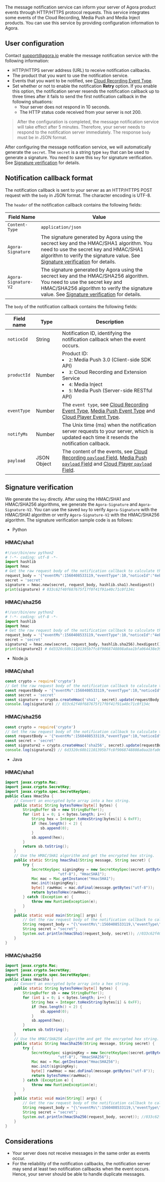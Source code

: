The message notification service can inform your server of Agora product events through HTTP/HTTPS protocol requests. This service integrates some events of the Cloud Recording, Media Push and Media Inject products. You can use this service by providing configuration information to Agora.

## User configuration

Contact support@agora.io enable the message notification service with the following information:

- HTTP/HTTPS server address (URL) to receive notification callbacks.
- The product that you want to use the notification service.
- Events that you want to be notified, see [Cloud Recording Event Type](/cloud-recording/reference/rest-api/rest-api-overview#a-nameeventacallback-events).
- Set whether or not to enable the notification **Retry** option. If you enable this option, the notification server resends the notification callback up to three times after it fails to send the first notification callback in the following situations: 
  - Your server does not respond in 10 seconds.
  - The HTTP status code received from your server is not 200.

> After the configuration is completed, the message notification service will take effect after 5 minutes. Therefore, your server needs to respond to the notification server immediately. The response `body` must be in JSON format.

After configuring the message notification service, we will automatically generate the `secret`. The `secret` is a string type `key` that can be used to generate a signature. You need to save this `key` for signature verification. See [Signature verification](#signature) for details.

## Notification callback format

The notification callback is sent to your server as an HTTP/HTTPS POST request with the `body` in JSON format. The character encoding is UTF-8. 

The `header` of the notification callback contains the following fields:

| Field Name        | Value              |
| ----------------- | ------------------ |
| `Content-Type`    | `application/json` |
| `Agora-Signature` | The signature generated by Agora using the secrect key and the HMAC/SHA1 algorithm. You need to use the secret key and HMAC/SHA1 algorithm to verify the signature value. See [Signature verification](#signature) for details.    |
| `Agora-Signature-V2` | The signature generated by Agora using the secrect key and the HMAC/SHA256 algorithm. You need to use the secret key and HMAC/SHA256 algorithm to verify the signature value. See [Signature verification](#signature) for details.           |

The `body` of the notification callback contains the following fields:

| Field name  | Type        | Description                                                  |
| ----------- | ----------- | ------------------------------------------------------------ |
| `noticeId`  | String      | Notification ID, identifying the notification callback when the event occurs. |
| `productId` | Number      | Product ID: <li>`2`: Media Push 3.0 (Client-side SDK API)</li><li>`3`: Cloud Recording and Extension Service</li><li>`4`: Media Inject</li><li>`5`: Media Push (Server-side RESTful API)</li> |
| `eventType` | Number      | The `event type`, see [Cloud Recording Event Type](/cloud-recording/reference/rest-api/rest-api-overview#a-nameeventacallback-events), [Media Push Event Type](/media-push/reference/ncs-events#events-for-the-media-push) and [Cloud Player Event Type](/media-pull/reference/ncs-events). |
| `notifyMs`  | Number      | The Unix time (ms) when the notification server requests to your server, which is updated each time it resends the notification callback. |
| `payload`   | JSON Object | The content of the events, see [Cloud Recording `payload` Field](/cloud-recording/reference/rest-api/rest-api-overview#a-namepayloadafields-in-payload), [Media Push `payload` Field](/media-push/reference/ncs-events#events-for-the-media-push) and [Cloud Player `payload` Field](/media-pull/reference/ncs-events). |

<a name="signature"></a>
## Signature verification

We generate the `key` directly. After using the HMAC/SHA1 and HMAC/SHA256 algorithms, we generate the `Agora-Signature` and `Agora-Signature-V2`. You can use the saved `key` to verify `Agora-Signature` with the HMAC/SHA1 algorithm or verify `Agora-Signature-V2` with the HMAC/SHA256 algorithm. 
The signature verification sample code is as follows:

- Python

### HMAC/sha1

```python
#!/usr/bin/env python2
# !-*- coding: utf-8 -*-
import hashlib
import hmac
# Get the raw request body of the notification callback to calculate the signature. request_body in the following code is a binary byte array before deserialization and not a dictionary after deserialization.
request_body = '{"eventMs":1560408533119,"eventType":10,"noticeId":"4eb720f0-8da7-11e9-a43e-53f411c2761f","notifyMs":1560408533119,"payload":{"a":"1","b":2},"productId":1}'
secret = 'secret'
signature = hmac.new(secret, request_body, hashlib.sha1).hexdigest()
print(signature) # 033c62f40f687675f17f0f41f91a40c71c0f134c
```


### HMAC/sha256

```python
#!/usr/bin/env python2
# !-*- coding: utf-8 -*-
import hashlib
import hmac
# Get the raw request body of the notification callback to calculate the signature. request_body in the following code is a binary byte array before deserialization and not a dictionary after deserialization.
request_body = '{"eventMs":1560408533119,"eventType":10,"noticeId":"4eb720f0-8da7-11e9-a43e-53f411c2761f","notifyMs":1560408533119,"payload":{"a":"1","b":2},"productId":1}'
secret = 'secret'
signature2 = hmac.new(secret, request_body, hashlib.sha256).hexdigest()
print(signature2) # 6d3320c60b11101395b7fc8f9068748808a0aa1bfa064438e39d1bc2c7d74d99
```

- Node.js

### HMAC/sha1

```javascript
const crypto = require('crypto')  
// Get the raw request body of the notification callback to calculate the signature. requestBody in the following code is a binary byte array before deserialization, not an object after deserialization.
const requestBody = '{"eventMs":1560408533119,"eventType":10,"noticeId":"4eb720f0-8da7-11e9-a43e-53f411c2761f","notifyMs":1560408533119,"payload":{"a":"1","b":2},"productId":1}'  
const secret = 'secret'  
const signature = crypto.createHmac('sha1', secret).update(requestBody, 'utf8').digest('hex')  
console.log(signature) // 033c62f40f687675f17f0f41f91a40c71c0f134c
```

### HMAC/sha256

```javascript
const crypto = require('crypto')  
// Get the raw request body of the notification callback to calculate the signature. requestBody in the following code is a binary byte array before deserialization, not an object after deserialization.
const requestBody = '{"eventMs":1560408533119,"eventType":10,"noticeId":"4eb720f0-8da7-11e9-a43e-53f411c2761f","notifyMs":1560408533119,"payload":{"a":"1","b":2},"productId":1}'  
const secret = 'secret'   
const signature2 = crypto.createHmac('sha256', secret).update(requestBody, 'utf8').digest('hex') 
console.log(signature2) // 6d3320c60b11101395b7fc8f9068748808a0aa1bfa064438e39d1bc2c7d74d99
```

* Java

### HMAC/sha1

```java
import javax.crypto.Mac;
import javax.crypto.SecretKey;
import javax.crypto.spec.SecretKeySpec;
public class HmacSha {
    // Convert an encrypted byte array into a hex string.
    public static String bytesToHex(byte[] bytes) {
        StringBuffer sb = new StringBuffer();
        for (int i = 0; i < bytes.length; i++) {
            String hex = Integer.toHexString(bytes[i] & 0xFF);
            if (hex.length() < 2) {
                sb.append(0);
            } 
            sb.append(hex);
        } 
        return sb.toString();
    }
    // Use the HMAC/SHA1 algorithm and get the encrypted hex string.
    public static String hmacSha1(String message, String secret) {
        try {
            SecretKeySpec signingKey = new SecretKeySpec(secret.getBytes(
                        "utf-8"), "HmacSHA1");
            Mac mac = Mac.getInstance("HmacSHA1");
            mac.init(signingKey); 
            byte[] rawHmac = mac.doFinal(message.getBytes("utf-8"));
            return bytesToHex(rawHmac);
        } catch (Exception e) {
            throw new RuntimeException(e);
        }
    } 
    public static void main(String[] args) {
        // Get the raw request body of the notification callback to calculate the signature. request_body in the following code is a binary byte array before deserialization and not an object after deserialization.
        String request_body = "{\"eventMs\":1560408533119,\"eventType\":10,\"noticeId\":\"4eb720f0-8da7-11e9-a43e-53f411c2761f\",\"notifyMs\":1560408533119,\"payload\":{\"a\":\"1\",\"b\":2},\"productId\":1}";
        String secret = "secret";
        System.out.println(hmacSha1(request_body, secret)); //033c62f40f687675f17f0f41f91a40c71c0f134c
    }
}
```

### HMAC/sha256

```java
import javax.crypto.Mac;
import javax.crypto.SecretKey;
import javax.crypto.spec.SecretKeySpec;
public class HmacSha {
    // Convert an encrypted byte array into a hex string.
    public static String bytesToHex(byte[] bytes) {
        StringBuffer sb = new StringBuffer();
        for (int i = 0; i < bytes.length; i++) {
            String hex = Integer.toHexString(bytes[i] & 0xFF);
            if (hex.length() < 2) {
                sb.append(0);
            } 
            sb.append(hex);
        } 
        return sb.toString();
    }
    // Use the HMAC/SHA256 algorithm and get the encrypted hex string.
    public static String hmacSha256(String message, String secret) {
        try {
            SecretKeySpec signingKey = new SecretKeySpec(secret.getBytes(
                        "utf-8"), "HmacSHA256");
            Mac mac = Mac.getInstance("HmacSHA256");
            mac.init(signingKey); 
            byte[] rawHmac = mac.doFinal(message.getBytes("utf-8"));
            return bytesToHex(rawHmac);
        } catch (Exception e) {
            throw new RuntimeException(e);
        }
    } 
    public static void main(String[] args) {
        // Get the raw request body of the notification callback to calculate the signature. request_body in the following code is a binary byte array before deserialization and not an object after deserialization.
        String request_body = "{\"eventMs\":1560408533119,\"eventType\":10,\"noticeId\":\"4eb720f0-8da7-11e9-a43e-53f411c2761f\",\"notifyMs\":1560408533119,\"payload\":{\"a\":\"1\",\"b\":2},\"productId\":1}";
        String secret = "secret";
        System.out.println(hmacSha256(request_body, secret)); //033c62f40f687675f17f0f41f91a40c71c0f134c
    }
}
```


## Considerations

- Your server does not receive messages in the same order as events occur.
- For the reliability of the notification callbacks, the notification server may send at least two notification callbacks when the event occurs. Hence, your server should be able to handle duplicate messages.